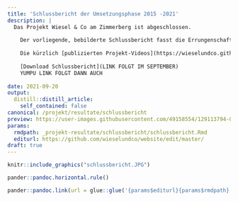 ```yaml
---
title: 'Schlussbericht der Umsetzungsphase 2015 -2021'
description: |
  Das Projekt Wiesel & Co am Zimmerberg ist abgeschlossen. 
  
    Der vorliegende, bebilderte Schlussbericht fasst die Errungenschaften zusammen, bilanziert die gesetzten Projektziele und wagt einen kurzen Ausblick.
    
    Die kürzlich [publizierten Projekt-Videos](https://wieselundco.github.io/website/news/2021-08-11-sehenswerte-projekt-videos-mit-interviews-uvm/) vertiefen die Impressionen und den Ausblick in die Zukunft von Wiesel & Co am Zimmerberg.
  
    [Download Schlussbericht](LINK FOLGT IM SEPTEMBER)
    YUMPU LINK FOLGT DANN AUCH
    
date: 2021-09-20
output:
  distill::distill_article:
    self_contained: false
canonical: /projekt/resultate/schlussbericht
preview: https://user-images.githubusercontent.com/49158554/129113794-021c7424-07d7-49f8-a36f-6380e39b8a83.jpg
params:
  rmdpath: _projekt-resultate/schlussbericht/schlussbericht.Rmd
  editurl: https://github.com/wieselundco/website/edit/master/
draft: true
---
```


```r
knitr::include_graphics("schlussbericht.JPG")
```


```r
pander::pandoc.horizontal.rule()

pander::pandoc.link(url = glue::glue('{params$editurl}{params$rmdpath}'),text = 'Artikel bearbeiten')
```

